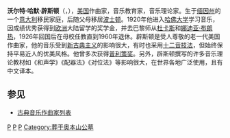 {{Infobox classical
| 中文名 = 辟斯顿
| 画像 = WalterPiston.jpg
| 附注 =
| 原文名 = Walter Hamor Piston 
| 拉丁字母 = 
| 国别 = 美国
| 出生日期 = 1894年1月20日
| 出生地 = 罗克兰缅因州
| 逝世日期 = 1976年11月12日(82歲)
| 逝世地 = 贝尔蒙特马萨诸塞州
| 所属时期 = 20世纪
| 所属乐派 = 
| 擅长作品类型 = 管弦乐，室内乐
| 代表作 = 芭蕾《神奇的笛手》，八部交响曲，两部小提琴协奏曲，五首弦乐四重奏
| 师从 = [[娜迪亚·布朗热|娜迪亚·布朗热]]，[[杜卡斯|杜卡斯]]
| 学生 = [[哈比森|哈比森]]，[[艾略特·卡特|卡特]]，[[伦纳德·伯恩斯坦|伯恩斯坦]]
}}

'''沃尔特·哈默·辟斯顿'''（{{lang-en|'''Walter Hamor Piston'''}}，{{bd|1894年|1月20日|1976年|11月12日}}），[[美国|美国]]作曲家，音乐教育家，音乐理论家。生于[[缅因州|缅因州]]的一个[[意大利|意大利]]移民家庭，后随父母移居[[波士顿|波士顿]]。1920年他进入[[哈佛大学|哈佛大学]]学习音乐，因成绩优秀获得到[[欧洲|欧洲]]大陆留学的奖学金，并去巴黎师从[[杜卡斯|杜卡斯]]和[[娜迪亚·布朗热|娜迪亚·布朗热]]，1926年回国后在母校任教直到1960年退休。辟斯顿是受人尊敬的老一代美国作曲家，他的音乐受到[[新古典主义音乐|新古典主义]]的影响很大，有时也采用[[十二音技法|十二音技法]]，但始终保持平易近人的优美风格。他曾多次获得[[普利策奖|普利策奖]]。另外，辟斯顿撰写的许多音乐理论教材如《和声学》《配器法》《对位法》等影响很大，在世界各地广泛使用，且有中文译本。

== 参见 ==
* [[古典音乐作曲家列表|古典音乐作曲家列表]]

{{Authority control}}
[[Category:美国作曲家|P]]
[[Category:20世纪作曲家|P]]
[[Category:哈佛大学校友|P]]
[[Category:葬于奥本山公墓|Category:葬于奥本山公墓]]